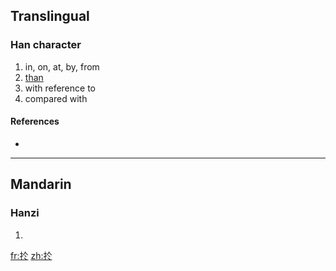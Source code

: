 {{also|于}}
==Translingual==

===Han character===
{{Han char|rn=64|rad=手|as=04|sn=7|four=|canj=手人卜 (QOY)}}

# in, on, at, by, from
# [[than]]
# with reference to
# compared with

====References====
* {{Han ref|kx=0419.040|dkj=11839|dj=0765.270|hdz=31840.050|uh=6275|ud=25205}}

----

==Mandarin==

===Hanzi===
{{cmn-hanzi|pin=[[yú]] ([[yu2]])|wg=yü<sup>2</sup>}}

# {{defn|Mandarin|sort=手04}}

[[fr:扵]]
[[zh:扵]]